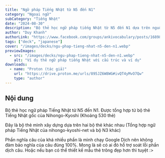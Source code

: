 ```yaml
---
title: "Ngữ pháp Tiếng Nhật từ N5 đến N1"
category: "Ngoại ngữ"
subCategory: "Tiếng Nhật"
date: "2024-08-30"
description: "Bộ thẻ học ngữ pháp tiếng Nhật từ N5 đến N1 dựa trên nguồn Nihongo-Kyoshi và bộ N3 khác, tổng cộng khoảng 530 thẻ."
author: "Duy Khanh"
authorLink: "https://www.facebook.com/groups/ankivocabulary/posts/1689858585107125"
tags: ["deck", "japanese"]
cover: "/images/decks/ngu-phap-tieng-nhat-n5-den-n1.webp"
previewImages:
  - src: "/images/decks/ngu-phap-tieng-nhat-n5-den-n1.webp"
    alt: "Ví dụ thẻ ngữ pháp tiếng Nhật với cấu trúc và ví dụ"
downloads:
  - name: "Proton (tác giả)"
    url: "https://drive.proton.me/urls/895JZ6W8WG#ivQT4yMvO7Qw"
    type: "author"
---
```


## Nội dung

Bộ thẻ học ngữ pháp Tiếng Nhật từ N5 đến N1. Được tổng hợp từ bộ thẻ Tiếng Nhật gốc của Nihongo-Kyoshi (Khoảng 530 thẻ)

Đây là bộ thẻ mình xây dựng dựa trên hai bộ thẻ khác nhau (Tổng hợp ngữ pháp Tiếng Nhật của nihongo-kyoshi-net và bộ N3 khác)

Phần nghĩa câu của khá nhiều phần là mình chạy Google Dịch nên không đảm bảo nghĩa của câu đúng 100%. Mong là sẽ có ai đó hỗ trợ soát lỗi phần dịch câu. Hoặc nếu bạn có thể thiết kế mẫu thẻ trông đẹp hơn thì tuyệt :>